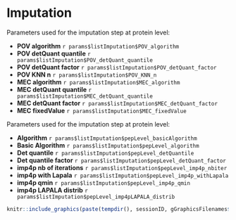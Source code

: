 # Imputation 
       
Parameters used for the imputation step at protein level:

* __POV algorithm__ `r params$listImputation$POV_algorithm`
* __POV detQuant quantile__ `r params$listImputation$POV_detQuant_quantile`
* __POV detQuant factor__ `r params$listImputation$POV_detQuant_factor`
* __POV KNN n__ `r params$listImputation$POV_KNN_n`
* __MEC algorithm__ `r params$listImputation$MEC_algorithm`
* __MEC detQuant quantile__ `r params$listImputation$MEC_detQuant_quantile`
* __MEC detQuant factor__ `r params$listImputation$MEC_detQuant_factor`
* __MEC fixedValue__ `r params$listImputation$MEC_fixedValue`


Parameters used for the imputation step at protein level:

* __Algorithm__ `r params$listImputation$pepLevel_basicAlgorithm`
* __Basic Algorithm__ `r params$listImputation$pepLevel_algorithm`
* __Det quantile__ `r params$listImputation$pepLevel_detQuantile`
* __Det quantile factor__ `r params$listImputation$pepLevel_detQuant_factor`
* __imp4p nb of iterations__ `r params$listImputation$pepLevel_imp4p_nbiter`
* __imp4p with Lapala__ `r params$listImputation$pepLevel_imp4p_withLapala`
* __imp4p qmin__ `r params$listImputation$pepLevel_imp4p_qmin`
* __imp4p LAPALA distrib__ `r params$listImputation$pepLevel_imp4pLAPALA_distrib`


```r
knitr::include_graphics(paste(tempdir(), sessionID, gGraphicsFilenames$MVtypePlot, sep="/"))
```


